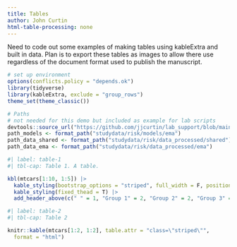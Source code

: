 ```yaml
---
title: Tables
author: John Curtin
html-table-processing: none
---
```


Need to code out some examples of making tables using kableExtra and built in data.  Plan is to export these tables as images to allow there use regardless of the document format used to publish the manuscript.

```r
# set up environment
options(conflicts.policy = "depends.ok")
library(tidyverse)
library(kableExtra, exclude = "group_rows")
theme_set(theme_classic()) 

# Paths
# not needed for this demo but included as example for lab scripts
devtools::source_url("https://github.com/jjcurtin/lab_support/blob/main/format_path.R?raw=true")
path_models <- format_path("studydata/risk/models/ema")
path_data_shared <- format_path("studydata/risk/data_processed/shared")
path_data_ema <- format_path("studydata/risk/data_processed/ema")
```

```r
#| label: table-1
#| tbl-cap: Table 1. A table.

kbl(mtcars[1:10, 1:5]) |>
  kable_styling(bootstrap_options = "striped", full_width = F, position = "float_right") |>
  kable_styling(fixed_thead = T) |>
  add_header_above(c(" " = 1, "Group 1" = 2, "Group 2" = 2, "Group 3" = 1))

```

```r
#| label: table-2
#| tbl-cap: Table 2

knitr::kable(mtcars[1:2, 1:2], table.attr = "class=\"striped\"",
  format = "html")

```
